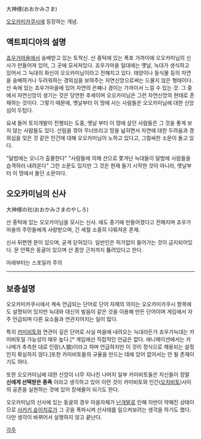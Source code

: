 大神様(おおかみさま)

[[오오카미카쿠시]]에 등장하는 개념.

== 액트피디아의 설명 ==

[[죠우가마을]]에서 숭배받고 있는 토착신.
산 중턱에 있는 폭포 가까이에 오오카미님의 신사가 만들어져 있어, 그 곳에 모셔져있다.
죠우가마을 일대에는 옛날, 늑대가 생식하고 있어서 그 늑대의 화신이 오오카미님이라고 전해지고 있다.
태양이나 동식물 등의 자연을 숭배하거나 두려워하는 경외심을 보여주는 자연신앙으로써는 드물지 않은 형태이다.
산 속에 있는 죠우가마을에 있어 자연의 은혜나 경이는 가까이서 느낄 수 있는 것.
그 중에서 자연신앙이 생기는 것은 당연한 추세이며 오오카미님은 그런 자연신앙의 현태로 존재하는 것이다.
그렇기 때문에, 옛날부터 이 땅에 사는 사람들은 오오카미님에 대한 신앙심이 두텁다.

요새 들어 토지개발이 진행되는 도중, 옛날 부터 이 땅에 살던 사람들은 그 것을 좋게 보지 않는 사람들도 있다.
산림을 깎아 무너뜨리고 땅을 넓히면서 자연에 대한 두려움과 경외심을 잊은 것 같은 인간에 대해 오오카미님이 노하고 있다고, 그럴싸한 소문이 돌고 있다.

"달밤에는 오니가 출몰한다"
"사람들에 의해 산으로 쫓겨난 늑대들이 달밤에 사람들을 습격하러 내려온다"
그런 소문도 있지만 그 것은 현재 돌기 시작한 것이 아니라, 옛날부터 이 땅에서 돌던 소문이다. 

== 오오카미님의 신사 ==

大神様の社(おおかみさまのやしろ)

산 중턱에 있는 오오카미님을 모시는 신사.
에도 중기에 만들어졌다고 전해지며 죠우가마을의 주민들에게 사랑받으며, 긴 세월 소중히 다뤄져온 존재.

신사 뒤편엔 문이 있으며, 굳게 닫혀있다.
일반인은 허가없이 들어가는 것이 금지되어있다.
문 안쪽은 동굴이 있으며 산 중앙 근처까지 뚫려있다고 한다.


아래부터는 스포일러 주의


------------------------------------






== 보충설명 ==

오오카미카쿠시에서 계속 언급되는 단어로 단어 자체의 의미는 오오카미카쿠시 항목에도 설명되어 있지만 늑대와 대신의 발음이 같은 것을 이용해 만든 단어이며 게임에서 자주 언급되며 다른 요소들과 연관지어지는 일이 많다.

특히 [[카미비토]]와 연관이 깊은 단어로 사실 마을에 내려오는 늑대라든가 죠우가늑대는 카미비토일 가능성이 매우 높다.[* 게임에선 직접적인 언급은 없다. 애니메이션에서는 카나메가 추측한 대로 인랑(人狼)이라고 하며 언급하지만 이 것이 정식으로 채용되는 설정인지 확실하지 않다.]또한 카미비토들의 규율을 만드는 데에 있어 없어서는 안 될 존재이기도 하다. 

또한 오오카미님에 대한 신앙이 너무 지나친 나머지 일부 카미비토들은 자신들이 정말 '''신에게 선택받은 종족''' 이라고 생각하고 있어 이런 것이 카미비토와 인간([[오치비토]])사이의 공존을 실현하는 것에 있어 장애물이 되기도 한다.

오오카미님의 신사에 있는 동굴의 경우 마을자체가 [[난개발]]로 인해 지반이 약해진 상태이므로 [[사카키 슌이치로]]가 그 곳을 폭파시켜 산사태를 일으켜보려는 생각을 하기도 했다. 다만 생각이 바뀌어서 실행하지 않고 끝난다.

[[각주]]

